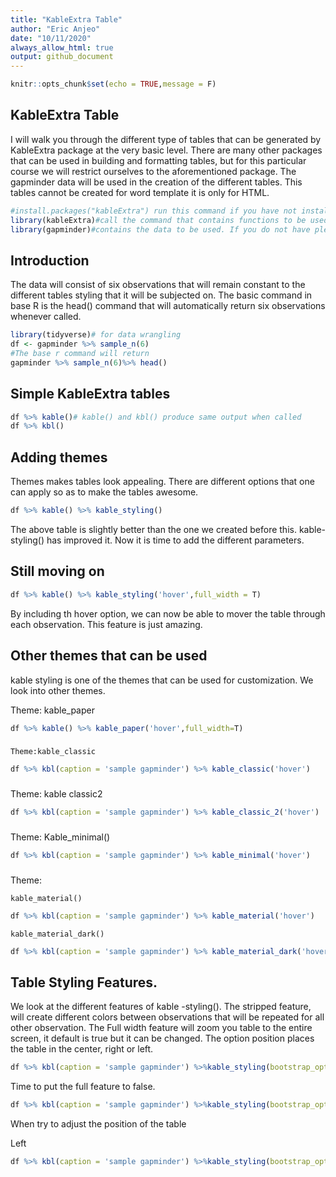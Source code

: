 ```yaml
---
title: "KableExtra Table"
author: "Eric Anjeo"
date: "10/11/2020"
always_allow_html: true
output: github_document
---
```



```r
knitr::opts_chunk$set(echo = TRUE,message = F)
```

## KableExtra Table

I will walk you through the different type of tables that can be generated by KableExtra package at the very basic level. There are many other packages that can be used in building and formatting tables, but for this particular course we will restrict ourselves to the aforementioned package. The gapminder data will be used in the creation of the different tables. This tables cannot be created for word template it is only for HTML.

```r
#install.packages("kableExtra") run this command if you have not installed the package by removing the hash.
library(kableExtra)#call the command that contains functions to be used.
library(gapminder)#contains the data to be used. If you do not have please install.
```

## __Introduction__

The data will consist of six observations that will remain constant to the different tables styling that it will be subjected on. The basic command in base R is the head() command that will automatically return six observations whenever called.

```r
library(tidyverse)# for data wrangling
df <- gapminder %>% sample_n(6)
#The base r command will return
gapminder %>% sample_n(6)%>% head()
```

## Simple KableExtra tables

```r
df %>% kable()# kable() and kbl() produce same output when called
df %>% kbl()
```

## Adding themes

Themes makes tables look appealing. There are different options that one can apply so as to make the tables awesome.

```r
df %>% kable() %>% kable_styling()
```

The above table is slightly better than the one we created before this. kable-styling() has improved it. Now it is time to add the different parameters.

## Still moving on 

```r
df %>% kable() %>% kable_styling('hover',full_width = T)
```

By including th hover option, we can now be able to mover the table through each observation. This feature is just amazing.

## Other themes that can be used

kable styling is one of the themes that can be used for customization. We look into other themes.

Theme: kable_paper

```r
df %>% kable() %>% kable_paper('hover',full_width=T)
```

### 

    Theme:kable_classic

```r
df %>% kbl(caption = 'sample gapminder') %>% kable_classic('hover')
```

### 

Theme: kable classic2

```r
df %>% kbl(caption = 'sample gapminder') %>% kable_classic_2('hover')
```

### 

Theme: Kable_minimal()

```r
df %>% kbl(caption = 'sample gapminder') %>% kable_minimal('hover')
```

### 

Theme:

    kable_material()

```r
df %>% kbl(caption = 'sample gapminder') %>% kable_material('hover')
```

    kable_material_dark()

```r
df %>% kbl(caption = 'sample gapminder') %>% kable_material_dark('hover')
```

## Table Styling Features.

We look at the different features of kable -styling(). The stripped feature, will create different colors between observations that will be repeated for all other observation. The Full width feature will zoom you table to the entire screen, it default is true but it can be changed. The option position places the table in the center, right or left.

```r
df %>% kbl(caption = 'sample gapminder') %>%kable_styling(bootstrap_options = c('hover','striped'))
```

Time to put the full feature to false.

```r
df %>% kbl(caption = 'sample gapminder') %>%kable_styling(bootstrap_options = 'striped',full_width=F)
```

When try to adjust the position of the table

Left

```r
df %>% kbl(caption = 'sample gapminder') %>%kable_styling(bootstrap_options ='striped',position = 'float_left',full_width=F)
```